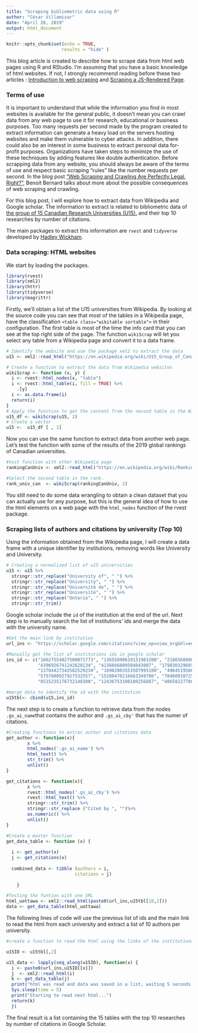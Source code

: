 ```yaml
---
title: "Scraping bibliometric data using R"
author: "César Villamizar"
date: "April 26, 2019"
output: html_document
---
```


  ```r
knitr::opts_chunk$set(echo = TRUE,
                       results = "hide" )
```

This blog article is created to describe how to scrape data from html web pages using R and RStudio. I'm assuming that you have a basic knowledge of html websites. If not, I strongly recommend reading before these two articles : [Introduction to web scraping](https://data-lessons.github.io/library-webscraping-DEPRECATED/02-csssel/) and [Scraping a JS-Rendered Page](`https://stanford.edu/~mgorkove/cgi-bin/rpython_tutorials/Scraping_a_Webpage_Rendered_by_Javascript_Using_Python.php).  

### Terms of use

It is important to understand that while the information you find in most websites is available for the general public, it doesn't mean you can crawl data from any web page to use it for research, educational or business purposes. Too many requests per second made by the program created to extract information can generate a heavy load on the servers hosting websites and make them vulnerable to cyber attacks.  In addition, there could also be an interest in some business to extract personal data for-profit purposes. Organizations have taken steps to minimize the use of these techniques by adding features like double authentication. Before scrapping data from any website, you should always be aware of the terms of use and respect basic scraping "rules" like the number requests per second. In the blog post ["Web Scraping and Crawling Are Perfectly Legal, Right?"](https://benbernardblog.com/web-scraping-and-crawling-are-perfectly-legal-right), Benoit Bernard talks about more about the possible consequences of web scraping and crawling.  

For this blog post, I will explore how to extract data from Wikipedia and Google scholar. The information to extract is related to bibliometric data of [the group of 15 Canadian Research Universities (U15).](https://en.wikipedia.org/wiki/U15_Group_of_Canadian_Research_Universities) and their top 10 researches by number of citations.

The main packages to extract this information are `rvest` and `tidyverse` developed by [Hadley Wickham](https://cran.r-project.org/web/checks/check_results_hadley_at_rstudio.com.html]). 

### Data scraping: HTML websites

We start by loading the packages.
```r
library(rvest)
library(xml2)
library(httr)
library(tidyverse)
library(magrittr)
```

Firstly, we'll obtain a list of the U15 universities from Wikipedia. By looking at the source code you can see that most of the tables in a Wikipedia page, have the classification `<table class="wikitable sortable">` in their configuration. The first table is most of the time the info card that you can see at the top right side of the page. The function `wikiScrap` will let you select any table from a Wikipedia page and convert it to a data frame. 

```r
# Identify the website and use the package xml2 to extract the data
u15 <- xml2::read_html("https://en.wikipedia.org/wiki/U15_Group_of_Canadian_Research_Universities")

# Create a function to extract the data from Wikipedia websites
wikiScrap <- function (x, y) {
  i <- rvest::html_nodes(x, "table")
  i <- rvest::html_table(i, fill = TRUE) %>%
    .[y]
  i <- as.data.frame(i)
  return(i)
}
# Apply the function to get the content from the second table in the Wikipedia page
u15_df <- wikiScrap(u15, 2)
# Create a vector
u15 <-  u15_df [ , 1]
```

Now you can use the same function to extract data from another web page. Let's test the function with some of the results of the 2019 global rankings of Canadian universities.

```r
#test function with other Wikipedia page
rankingCanUniv <- xml2::read_html("https://en.wikipedia.org/wiki/Rankings_of_universities_in_Canada")

#Select the second table in the rank.
rank_univ_can  <- wikiScrap(rankingCanUniv, 2)
```

You still need to do some data wrangling to obtain a clean dataset that you can actually use for any purpose, but this is the general idea of how to use the html elements on a web page with the `html_nodes` function of the rvest package.

### Scraping lists of authors and citations by university (Top 10)

Using the information obtained from the Wikipedia page, I will create a data frame with a unique identifier by institutions, removing words like University and University.

```r
# Creating a normalized list of u15 universities
u15 <- u15 %>% 
  stringr::str_replace("University of", " ") %>% 
  stringr::str_replace("University", " ") %>% 
  stringr::str_replace("Université de", " ") %>% 
  stringr::str_replace("Université", " ") %>% 
  stringr::str_replace("Ontario", " ") %>% 
  stringr::str_trim()
```

Google scholar include the `id` of the institution at the end of the url. Next step is to manually search the list of institutions' ids and merge the data with the university name.  

```r
#Get the main link by institution
url_ins <- "https://scholar.google.com/citations?view_op=view_org&hl=en&org="

#Manually get the list of institutions ids in google scholar
ins_id <- c("16627554827500071773", "13655899619131983200", "2186568608501296974",
            "4396926741242628134", "4136666809584843007", "17983032966567625180", 
            "13784427342582529234", "16902803553507995100", "4964519586676348649",
            "5757600927927532557", "15288470216663349706", "7846091072518378427",
            "8515235176732148308", "12436753108180256887", "4065822778065209794")

#merge data to identify the id with the institution
u15tbl<- cbind(u15,ins_id)

````


The next step is to create a function to retrieve data from the nodes `.gs_ai_name`that contains the author and `.gs_ai_cby'` that has the numer of citations. 

```r
#Creating functions to extrac author and citations data
get_author <- function(x){
        x %>% 
        html_nodes('.gs_ai_name') %>%      
        html_text() %>% 
        str_trim() %>%                       
        unlist()    
}

get_citations <- function(x){
        x %>% 
        rvest::html_nodes('.gs_ai_cby') %>%      
        rvest::html_text() %>% 
        stringr::str_trim() %>%
        stringr::str_replace ("Cited by ", "")%>%
        as.numeric() %>% 
        unlist()    
}

#Create a master function 
get_data_table <- function (x) {
  
  i <- get_author(x)
  j <- get_citations(x)
 
  combined_data <- tibble (authors = i,
                          citations = j)
  
    }

#Testing the funtion with one URL 
html_uottawa <- xml2::read_html(paste0(url_ins,u15tbl[10,2]))
data <- get_data_table(html_uottawa)

```


The following lines of code will use the previous list of ids and the main link to read the html from each university and extract a list of 10 authors per university.

```r
#create a function to read the html using the links of the institutions

u15ID <- u15tbl[,2] 

u15_data <- lapply(seq_along(u15ID), function(x) {
  i <- paste0(url_ins,u15ID[[x]])
  j  <- xml2::read_html(i)
  k <- get_data_table(j)
  print("html was read and data was saved in a list, waiting 5 seconds to read next html...")
  Sys.sleep(time = 5)
  print("Starting to read next html...")
  return(k)
  })


```

The final result is a list containing the 15 tables with the top 10 researches by number of citations in Google Scholar.






